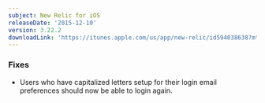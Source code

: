 ```yaml
---
subject: New Relic for iOS
releaseDate: '2015-12-10'
version: 3.22.2
downloadLink: 'https://itunes.apple.com/us/app/new-relic/id594038638?mt=8'
---
```


### Fixes

* Users who have capitalized letters setup for their login email preferences should now be able to login again.

